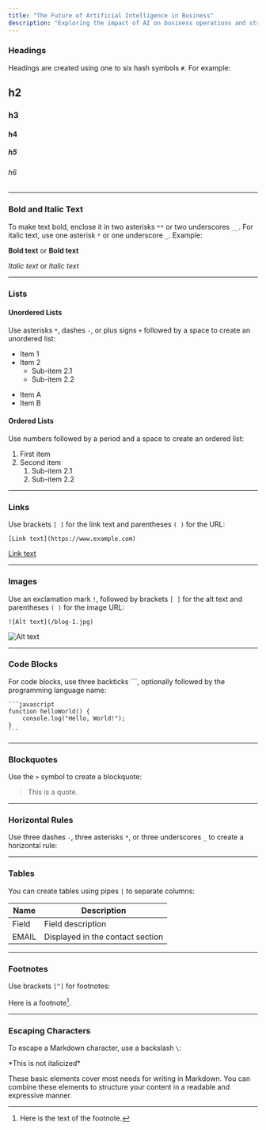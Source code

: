 ```yaml
---
title: "The Future of Artificial Intelligence in Business"
description: "Exploring the impact of AI on business operations and strategy."
---
```


### Headings

Headings are created using one to six hash symbols `#`. For example:

## h2
### h3
#### h4
##### h5
###### h6

---

### Bold and Italic Text

To make text bold, enclose it in two asterisks `**` or two underscores `__`. For italic text, use one asterisk `*` or one underscore `_`. Example:

**Bold text** or __Bold text__

*Italic text* or _Italic text_

---

### Lists

#### Unordered Lists

Use asterisks `*`, dashes `-`, or plus signs `+` followed by a space to create an unordered list:

- Item 1
- Item 2
  - Sub-item 2.1
  - Sub-item 2.2
* Item A
* Item B

#### Ordered Lists

Use numbers followed by a period and a space to create an ordered list:

1. First item
2. Second item
   1. Sub-item 2.1
   2. Sub-item 2.2

---

### Links

Use brackets `[ ]` for the link text and parentheses `( )` for the URL:

```
[Link text](https://www.example.com)
```

[Link text](https://www.example.com)

---

### Images

Use an exclamation mark `!`, followed by brackets `[ ]` for the alt text and parentheses `( )` for the image URL:

```
![Alt text](/blog-1.jpg)
```

![Alt text](/blog-1.jpg)

---

### Code Blocks

For code blocks, use three backticks \`\`\`, optionally followed by the programming language name:

    ```javascript
    function helloWorld() {
        console.log("Hello, World!");
    }
    ```

---

### Blockquotes

Use the `>` symbol to create a blockquote:

> This is a quote.

---

### Horizontal Rules

Use three dashes `-`, three asterisks `*`, or three underscores `_` to create a horizontal rule:

---

### Tables

You can create tables using pipes `|` to separate columns:

| Name  | Description                     |
|-------|---------------------------------|
| Field | Field description               |
| EMAIL | Displayed in the contact section|

---

### Footnotes

Use brackets `[^]` for footnotes:

Here is a footnote[^1].

[^1]: Here is the text of the footnote.

---

### Escaping Characters

To escape a Markdown character, use a backslash `\`:

\*This is not italicized\*

These basic elements cover most needs for writing in Markdown. You can combine these elements to structure your content in a readable and expressive manner.
